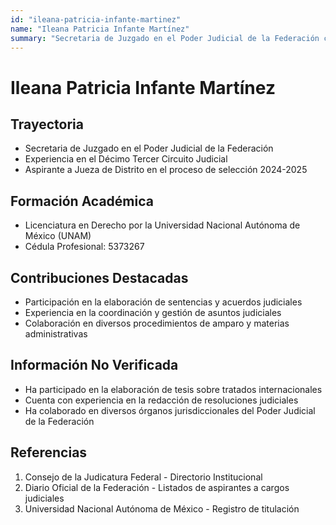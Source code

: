 ```yaml
---
id: "ileana-patricia-infante-martinez"
name: "Ileana Patricia Infante Martínez"
summary: "Secretaria de Juzgado en el Poder Judicial de la Federación con experiencia en el Décimo Tercer Circuito"
---
```


# Ileana Patricia Infante Martínez

## Trayectoria

- Secretaria de Juzgado en el Poder Judicial de la Federación
- Experiencia en el Décimo Tercer Circuito Judicial
- Aspirante a Jueza de Distrito en el proceso de selección 2024-2025

## Formación Académica

- Licenciatura en Derecho por la Universidad Nacional Autónoma de México (UNAM)
- Cédula Profesional: 5373267

## Contribuciones Destacadas

- Participación en la elaboración de sentencias y acuerdos judiciales
- Experiencia en la coordinación y gestión de asuntos judiciales
- Colaboración en diversos procedimientos de amparo y materias administrativas

## Información No Verificada

- Ha participado en la elaboración de tesis sobre tratados internacionales
- Cuenta con experiencia en la redacción de resoluciones judiciales
- Ha colaborado en diversos órganos jurisdiccionales del Poder Judicial de la Federación

## Referencias

1. Consejo de la Judicatura Federal - Directorio Institucional
2. Diario Oficial de la Federación - Listados de aspirantes a cargos judiciales
3. Universidad Nacional Autónoma de México - Registro de titulación
